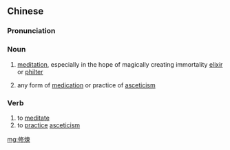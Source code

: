 {{also|修炼}}
==Chinese==
{{zh-forms|s=修炼|alt=修練}}

===Pronunciation===
{{zh-pron
|m=xiūliàn
|c=sau1 lin6
|cat=n,v
}}

===Noun===
{{zh-noun}}

# {{lb|zh|religion|Taoism}} [[meditation]], especially in the hope of magically creating immortality [[elixir]] or [[philter]]
# {{lb|zh|by extension}} any form of [[medication]] or practice of [[asceticism]]

===Verb===
{{zh-verb}}

# to [[meditate]]
# to [[practice]] [[asceticism]]

[[mg:修煉]]